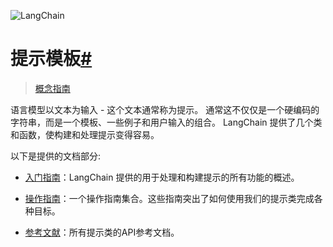 

<Head>
  <script>
    {
      `(function() {
         var _hmt = _hmt || [];
(function() {
  var hm = document.createElement("script");
  hm.src = "https://hm.baidu.com/hm.js?e60fb290e204e04c5cb6f79b0ac1e697";
  var s = document.getElementsByTagName("script")[0]; 
  s.parentNode.insertBefore(hm, s);
})();
       })();`
    }
  </script>
</Head>

![LangChain](https://pica.zhimg.com/50/v2-56e8bbb52aa271012541c1fe1ceb11a2_r.gif)





提示模板[#](#prompt-templates "到本标题的永久链接")
======================================

> [概念指南](https://docs.langchain.com/docs/components/prompts/prompt-template)

语言模型以文本为输入 - 这个文本通常称为提示。
通常这不仅仅是一个硬编码的字符串，而是一个模板、一些例子和用户输入的组合。
LangChain 提供了几个类和函数，使构建和处理提示变得容易。

以下是提供的文档部分:

* [入门指南](./prompt_templates/getting_started.html)：LangChain 提供的用于处理和构建提示的所有功能的概述。

* [操作指南](./prompt_templates/how_to_guides.html)：一个操作指南集合。这些指南突出了如何使用我们的提示类完成各种目标。

* [参考文献](../../reference/prompts.html)：所有提示类的API参考文档。

